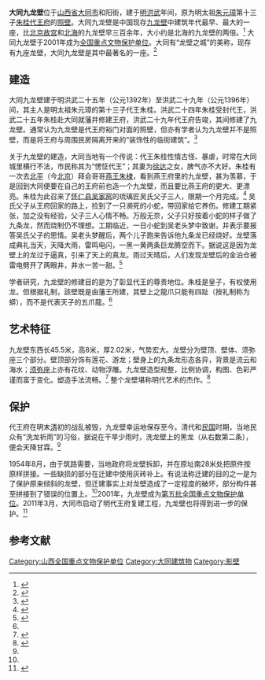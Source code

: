{{coord|40|5|31|N|113|17|49|E|display=title}}
{{文物保护单位
| 级别 = 全国
| 图片 = Datong Jiulongbi 2013.08.29 13-37-51.jpg
| 名称 = 大同九龙壁
| 编号 = 5-225
| 分类 = 古建筑
| 时代 = [[明朝|明]]
| 所在 = [[山西省|山西省]][[大同市|大同市]]
| 登录 = 2001年
}}
'''大同九龙壁'''位于[[山西省|山西省]][[大同市|大同市]]和阳街，建于[[明代|明]][[洪武|洪武]]年间，原为明太祖[[朱元璋|朱元璋]]第十三子[[朱桂|朱桂]][[代王府|代王府]]的[[照壁|照壁]]。大同九龙壁是中国现存[[九龙壁|九龙壁]]中建筑年代最早、最大的一座，比[[北京故宫|北京故宫]]和[[北海公园|北海]]的九龙壁早三百余年，大小约是北海的九龙壁的两倍。<ref name=sxjz>{{cite journal|author=师玉堂|title=论大同九龙壁的建筑艺术价值|journal=山西建筑|accessdate=2012-02-18|date=2010年6月}}</ref> 大同九龙壁于2001年成为[[全国重点文物保护单位|全国重点文物保护单位]]。大同有“龙壁之城”的美称，现存有九座龙壁，大同九龙壁是其中最著名的一座。<ref>{{cite news|title=佛国龙城：山西大同|url=http://www.sx.chinanews.com/news/2011/0621/40127.html|accessdate=2012-02-18|newspaper=山西农民报|date=2011-06-21|archive-date=2019-06-10|archive-url=https://web.archive.org/web/20190610111347/http://www.sx.chinanews.com/news/2011/0621/40127.html|dead-url=no}}</ref>

==建造==
大同九龙壁建于明洪武二十五年（公元1392年）至洪武二十九年（公元1396年）间，其主人是明太祖朱元璋的第十三子代王朱桂。洪武二十四年朱桂受封代王，洪武二十五年朱桂赴大同就藩并修建王府，洪武二十九年代王府告竣，其间修建了九龙壁。通常认为九龙壁是代王府裕门对面的照壁，但亦有学者认为九龙壁并不是照壁，而是将王府与周围民房隔离开来的“装饰性的临街建筑”。<ref name=xk>{{cite journal|author=李振明|title=大同九龙壁小考|journal=吕梁教育学院学报|accessdate=2012-02-18|date=2007年3月}}</ref> 

关于九龙壁的建造，大同当地有一个传说：代王朱桂性情古怪、暴虐，时常在大同城里横行不法，市民称其为“愣怔代王”；其妻为[[徐达|徐达]]之女，脾气亦不大好。朱桂有一次去[[北平|北平]]（今[[北京|北京]]）拜会哥哥[[燕王|燕王]][[朱棣|朱棣]]，看到燕王府里的九龙壁，甚为羡慕，于是回到大同便要在自己的王府前也造一个九龙壁，而且要比燕王府的更大、更漂亮。朱桂为此召来了[[怀仁县|怀仁县]][[吴家窑镇|吴家窑]]的琉璃匠吴氏父子三人，限期一个月完成。<ref>{{cite journal|author=大同九龙壁的传说|title=雯菖|journal=当代矿工|year=2000年|issue=第9期|accessdate=2012-02-18}}</ref> 吴氏父子从王府回家的路上，捡到了一只濒死的小蛇，带回家给它养伤。修建工期紧张，加之没有经验，父子三人心情不畅。万般无奈，父子只好按着小蛇的样子做了九条龙，然而烧制仍不理想。工期临近，一日小蛇到吴老头梦中致谢，并表示要报答吴氏父子的恩情。吴老头梦醒后，两个儿子跑来告诉他九条龙已经烧好。龙壁落成典礼当天，天降大雨，雷鸣电闪，一黑一黄两条巨龙腾空而下。据说这是因为龙壁上的龙过于逼真，引来了天上的真龙。雨过天晴后，人们发现龙壁后的金泊仓被雷电劈开了两眼井，井水一苦一甜。<ref>{{cite journal|author=皓云|title=大同九龙壁的传说|journal=沧桑|year=1993年|issue=第2期|accessdate=2012-02-18}}</ref> 

学者研究，九龙壁的修建目的是为了彰显代王的尊贵地位。朱桂是皇子，有权使用龙。但根据礼制，該壁既是由藩王所建，其壁上之龍爪只能有四趾（按礼制称为蟒），而不是代表天子的五爪龍。<ref name=xk />

{{Panorama
|image      = File:Panorama of Nine-Dragon Wall, Datong.jpg
|height     = 300
|alt        = 九龙壁上九条形态各异的龙
|caption    = 大同九龙壁全景照片
}}

==艺术特征==
九龙壁东西长45.5米，高8米，厚2.02米，气势宏大。龙壁分为壁顶、壁体、须弥座三个部分。壁顶部分饰有莲花、游龙；壁身上的九条龙形态各异，背景是流云和海水；[[须弥座|须弥座]]上亦有花纹、动物浮雕。九龙壁造型规整，比例协调，构图、色彩严谨而富于变化。塑造手法流畅。<ref>{{cite journal|author=宋莉莉|title=大同九龙壁的艺术分析|journal=华章|year=2011年|issue=第29期|accessdate=2012-02-18}}</ref> 整个龙壁堪称明代艺术的杰作。<ref>{{cite journal|author=丁洁因|title=大同九龙壁简介|journal=美术研究|year=1980年|issue=第4期|accessdate=2012-02-18}}</ref>

==保护==
代王府在明末[[清代|清]]初的战乱被毁，九龙壁幸运地保存至今。清代和[[中华民国|民国]]时期，当地民众有“洗龙祈雨”的习俗，据说在干旱少雨时，洗龙壁上的黑龙（从右数第二条），便会天降甘霖。<ref name=xk />

1954年8月，由于筑路需要，当地政府将龙壁拆卸，并在原址南28米处把原件按原样拼接。一些缺损的部分在迁建中使用灰砖补上。有说法称迁建的目的之一是为了保护原来倾斜的龙壁，但迁建事实上对龙壁造成了一定程度的破坏，部分构件甚至拼接到了错误的位置上。<ref name=sxjz />2001年，九龙壁成为[[第五批全国重点文物保护单位|第五批全国重点文物保护单位]]。2011年3月，大同市启动了明代王府复建工程，九龙壁也将得到进一步的保护。<ref>{{cite news|title=大同复建代王府 文物接连出土|url=http://www.sx.xinhuanet.com/lyrx/2011-09/02/content_23604536.htm|accessdate=2012-02-18|newspaper=山西晚报|date=2011-09-02}}{{dead link|date=2017年12月 |bot=InternetArchiveBot |fix-attempted=yes }}</ref> 

{{Gallery
|width = 300
|height = 
|lines = 1
|File:Nine-Dragon Wall in Datong.jpg|法国[[汉学家|汉学家]][[沙畹|沙畹]]1907年拍摄的九龙壁
|File:Postcard of Nine-Dragon Wall, Datong 02.jpg|蒙疆时期发行的明信片上的九龙壁
|File:Datong jiulongbi.jpg|九龙壁
|File:Datong Jiulongbi 2013.08.29 13-39-57.jpg|左起第一龙
|File:Datong Jiulongbi 2013.08.29 13-40-05.jpg|左起第二龙
|File:Datong Jiulongbi 2013.08.29 13-40-15.jpg|左起第三龙
|File:Datong Jiulongbi 2013.08.29 13-40-24.jpg|左起第四龙
|File:Datong Jiulongbi 2013.08.29 13-40-33.jpg|左起第五龙
|File:Datong Jiulongbi 2013.08.29 13-40-43.jpg|左起第六龙
|File:Datong Jiulongbi 2013.08.29 13-40-52.jpg|左起第七龙
|File:Datong Jiulongbi 2013.08.29 13-41-08.jpg|左起第八龙
|File:Datong Jiulongbi 2013.08.29 13-41-18.jpg|左起第九龙
}}

==参考文献==
{{Commons category|Nine Dragon Wall, Datong}}
{{reflist}}

{{山西全国重点文物保护单位}}

[[Category:山西全国重点文物保护单位|Category:山西全国重点文物保护单位]]
[[Category:大同建筑物|Category:大同建筑物]]
[[Category:影壁|Category:影壁]]